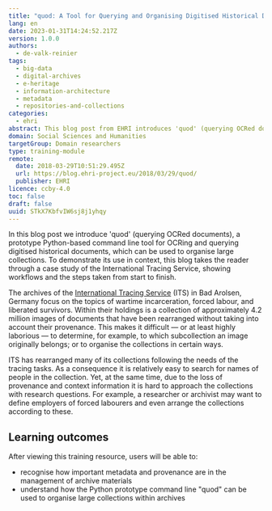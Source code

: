 ```yaml
---
title: "quod: A Tool for Querying and Organising Digitised Historical Documents"
lang: en
date: 2023-01-31T14:24:52.217Z
version: 1.0.0
authors:
  - de-valk-reinier
tags:
  - big-data
  - digital-archives
  - e-heritage
  - information-architecture
  - metadata
  - repositories-and-collections
categories:
  - ehri
abstract: This blog post from EHRI introduces 'quod' (querying OCRed documents), a prototype Python-based command line tool for OCRing and querying digitised historical documents, which can be used to organise large collections and improve information about provenance.  To demonstrate its use in context, this blog takes the reader through a case study of the International Tracing Service, showing workflows and the steps taken from start to finish.
domain: Social Sciences and Humanities
targetGroup: Domain researchers
type: training-module
remote:
  date: 2018-03-29T10:51:29.495Z
  url: https://blog.ehri-project.eu/2018/03/29/quod/
  publisher: EHRI
licence: ccby-4.0
toc: false
draft: false
uuid: STkX7KbfvIW6sj8j1yhqy
---
```


In this blog post we introduce 'quod' (querying OCRed documents), a prototype Python-based command line tool for OCRing and querying digitised historical documents, which can be used to organise large collections.  To demonstrate its use in context, this blog takes the reader through a case study of the International Tracing Service, showing workflows and the steps taken from start to finish.

The archives of the [International Tracing Service](https://www.its-arolsen.org/en/archives/) (ITS) in Bad Arolsen, Germany focus on the topics of wartime incarceration, forced labour, and liberated survivors.  Within their holdings is a collection of approximately 4.2 million images of documents that have been rearranged without taking into account their provenance. This makes it difficult — or at least highly laborious — to determine, for example, to which subcollection an image originally belongs; or to organise the collections in certain ways.

ITS has rearranged many of its collections following the needs of the tracing tasks. As a consequence it is relatively easy to search for names of people in the collection. Yet, at the same time, due to the loss of provenance and context information it is hard to approach the collections with research questions. For example, a researcher or archivist may want to define employers of forced labourers and even arrange the collections according to these.


## L﻿earning outcomes

A﻿fter viewing this training resource, users will be able to:

- recognise how important metadata and provenance are in the management of archive materials
- understand how the Python prototype command line "quod" can be used to organise large collections within archives

<ExternalResource title="Interested in learning more?" subtitle="Check out: quod: A Tool for Querying and Organising Digitised Historical Documents" url="https://blog.ehri-project.eu/2018/03/29/quod/" />
